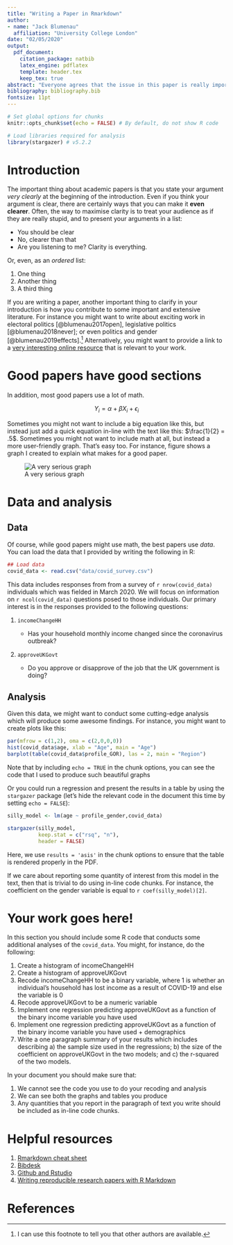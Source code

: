```yaml
---
title: "Writing a Paper in Rmarkdown"
author: 
- name: "Jack Blumenau"
  affiliation: "University College London"
date: "02/05/2020"
output: 
  pdf_document:
    citation_package: natbib
    latex_engine: pdflatex
    template: header.tex
    keep_tex: true
abstract: "Everyone agrees that the issue in this paper is really important. But we do not know much about this specific question, although it matters a great deal, for these reasons. We approach the problem from this perspective. Our research design focuses on these cases and relies on these data, which we analyse using this method. Results show what we have learned about the questions. They have these broader implications."
bibliography: bibliography.bib
fontsize: 11pt
---
```


```r
# Set global options for chunks
knitr::opts_chunk$set(echo = FALSE) # By default, do not show R code

# Load libraries required for analysis
library(stargazer) # v5.2.2

```

# Introduction

The important thing about academic papers is that you state your argument *very clearly* at the beginning of the introduction. Even if you think your argument is clear, there are certainly ways that you can make it **even clearer**. Often, the way to maximise clarity is to treat your audience as if they are really stupid, and to present your arguments in a list:

* You should be clear
* No, clearer than that
* Are you listening to me? Clarity is everything.

Or, even, as an *ordered* list:

1. One thing
2. Another thing
3. A third thing

If you are writing a paper, another important thing to clarify in your introduction is how you contribute to some important and extensive literature. For instance you might want to write about exciting work in electoral politics [@blumenau2017open], legislative politics [@blumenau2018never]; or even politics and gender [@blumenau2019effects].[^alternatives] Alternatively, you might want to provide a link to a [very interesting online resource](https://www.jackblumenau.com) that is relevant to your work.

[^alternatives]: I can use this footnote to tell you that other authors are available. 

<!--- This is how you write a comment in Rmarkdown. For instance, I might leave a comment here asking "will people think I am being serious about citing myself all the time or will they understand that I am making a joke?" --->

# Good papers have good sections

In addition, most good papers use a lot of math.

$$ Y_i = \alpha + \beta X_i + \epsilon_i $$

Sometimes you might not want to include a big equation like this, but instead just add a quick equation in-line with the text like this: $\frac{1}{2} = .5$. Sometimes you might not want to include math at all, but instead a more user-friendly graph. That's easy too. For instance, figure \ref{silly_graph} shows a graph I created to explain what makes for a good paper.

![A very serious graph \label{silly_graph}](silly_graph.jpg)

# Data and analysis

## Data

Of course, while good papers might use math, the best papers use *data*. You can load the data that I provided by writing the following in R:

```r

## Load data
covid_data <- read.csv("data/covid_survey.csv")

```


This data includes responses from from a survey of `r nrow(covid_data)` individuals which was fielded in March 2020. We will focus on information on `r ncol(covid_data)` questions posed to those individuals. Our primary interest is in the responses provided to the following questions:

1. `incomeChangeHH`

    - Has your household monthly income changed since the coronavirus outbreak?

2. `approveUKGovt`

    - Do you approve or disapprove of the job that the UK government is doing?

## Analysis

Given this data, we might want to conduct some cutting-edge analysis which will produce some awesome findings. For instance, you might want to create plots like this:

\vspace{.5cm}

```r

par(mfrow = c(1,2), oma = c(2,0,0,0))
hist(covid_data$age, xlab = "Age", main = "Age")
barplot(table(covid_data$profile_GOR), las = 2, main = "Region")

```

Note that by including `echo = TRUE` in the chunk options, you can see the code that I used to produce such beautiful graphs

Or you could run a regression and present the results in a table by using the `stargazer` package (let's hide the relevant code in the document this time by setting `echo = FALSE`):

```r

silly_model <- lm(age ~ profile_gender,covid_data)

stargazer(silly_model,
          keep.stat = c("rsq", "n"),
          header = FALSE)

```

Here, we use `results = 'asis'` in the chunk options to ensure that the table is rendered properly in the PDF. 

If we care about reporting some quantity of interest from this model in the text, then that is trivial to do using in-line code chunks. For instance, the coefficient on the gender variable is equal to `r coef(silly_model)[2]`.

# Your work goes here!

In this section you should include some R code that conducts some additional analyses of the `covid_data`. You might, for instance, do the following: 

1. Create a histogram of incomeChangeHH
2. Create a histogram of approveUKGovt
3. Recode incomeChangeHH to be a binary variable, where 1 is whether an individual's household has lost income as a result of COVID-19 and else the variable is 0
4. Recode approveUKGovt to be a numeric variable
5. Implement one regression predicting approveUKGovt as a function of the binary income variable you have used
6. Implement one regression predicting approveUKGovt as a function of the binary income variable you have used + demographics
7. Write a one paragraph summary of your results which includes describing a) the sample size used in the regressions; b) the size of the coefficient on approveUKGovt in the two models; and c) the r-squared of the two models.

In your document you should make sure that:

1. We cannot see the code you use to do your recoding and analysis
2. We can see both the graphs and tables you produce
3. Any quantities that you report in the paragraph of text you write should be included as in-line code chunks.


# Helpful resources

1. [Rmarkdown cheat sheet](https://rstudio.com/wp-content/uploads/2015/02/rmarkdown-cheatsheet.pdf)
2. [Bibdesk](https://bibdesk.sourceforge.io)
3. [Github and Rstudio](https://resources.github.com/whitepapers/github-and-rstudio/)
4. [Writing reproducible research papers with R Markdown](https://resulumit.com/blog/rmd-workshop/)


# References